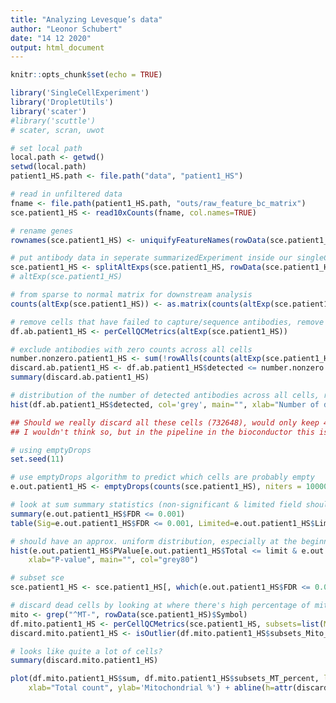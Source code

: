 ```yaml
---
title: "Analyzing Levesque’s data"
author: "Leonor Schubert"
date: "14 12 2020"
output: html_document
---
```


```r
knitr::opts_chunk$set(echo = TRUE)
```


```r
library('SingleCellExperiment')
library('DropletUtils')
library('scater')
#library('scuttle')
# scater, scran, uwot

```

```r
# set local path
local.path <- getwd()
setwd(local.path)
patient1_HS.path <- file.path("data", "patient1_HS")

# read in unfiltered data
fname <- file.path(patient1_HS.path, "outs/raw_feature_bc_matrix")
sce.patient1_HS <- read10xCounts(fname, col.names=TRUE)

# rename genes
rownames(sce.patient1_HS) <- uniquifyFeatureNames(rowData(sce.patient1_HS)$ID, rowData(sce.patient1_HS)$Symbol)

# put antibody data in seperate summarizedExperiment inside our singleCellExperiment
sce.patient1_HS <- splitAltExps(sce.patient1_HS, rowData(sce.patient1_HS)$Type)
# altExp(sce.patient1_HS)

# from sparse to normal matrix for downstream analysis
counts(altExp(sce.patient1_HS)) <- as.matrix(counts(altExp(sce.patient1_HS)))

```

```r
# remove cells that have failed to capture/sequence antibodies, remove cells that have unusually low numbers antibodies (less than or equal to half of the total number of tags)
df.ab.patient1_HS <- perCellQCMetrics(altExp(sce.patient1_HS))

# exclude antibodies with zero counts across all cells
number.nonzero.patient1_HS <- sum(!rowAlls(counts(altExp(sce.patient1_HS)), value=0L))
discard.ab.patient1_HS <- df.ab.patient1_HS$detected <= number.nonzero.patient1_HS/2
summary(discard.ab.patient1_HS)

# distribution of the number of detected antibodies across all cells, redline=threshold, below cells are discarded (looks like almost all?)
hist(df.ab.patient1_HS$detected, col='grey', main="", xlab="Number of detected Antibody-tags") + abline(v=number.nonzero.patient1_HS/2, col="red", lty=2)

## Should we really discard all these cells (732648), would only keep 4632?
## I wouldn't think so, but in the pipeline in the bioconductor this is what would be done...
```

```r
# using emptyDrops
set.seed(11)

# use emptyDrops algorithm to predict which cells are probably empty
e.out.patient1_HS <- emptyDrops(counts(sce.patient1_HS), niters = 10000, test.ambient=TRUE)

# look at sum summary statistics (non-significant & limited field should be 0, otherwise ran emptyDrops again with higher niters)
summary(e.out.patient1_HS$FDR <= 0.001)
table(Sig=e.out.patient1_HS$FDR <= 0.001, Limited=e.out.patient1_HS$Limited)

# should have an approx. uniform distribution, especially at the beginning (if high peaks there, decrease lower in emptyDrops)
hist(e.out.patient1_HS$PValue[e.out.patient1_HS$Total <= limit & e.out.patient1_HS$Total > 0],
    xlab="P-value", main="", col="grey80")

# subset sce
sce.patient1_HS <- sce.patient1_HS[, which(e.out.patient1_HS$FDR <= 0.001)]
```

```r
# discard dead cells by looking at where there's high percentage of mitochondrial RNA
mito <- grep("^MT-", rowData(sce.patient1_HS)$Symbol)
df.mito.patient1_HS <- perCellQCMetrics(sce.patient1_HS, subsets=list(Mito=mito))
discard.mito.patient1_HS <- isOutlier(df.mito.patient1_HS$subsets_Mito_percent, type="higher")

# looks like quite a lot of cells?
summary(discard.mito.patient1_HS)

plot(df.mito.patient1_HS$sum, df.mito.patient1_HS$subsets_MT_percent, log="x",
    xlab="Total count", ylab='Mitochondrial %') + abline(h=attr(discard.mito.patient1_HS, "thresholds")["higher"], col="red")
```
